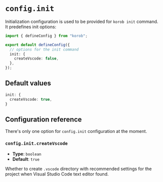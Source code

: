 
# `config.init`

Initialization configuration is used to be provided for `korob init` command. It predefines init options:

```ts showLineNumbers filename="korob.config.ts"
import { defineConfig } from "korob";

export default defineConfig({
  // options for the init command
  init: {
    createVscode: false,
  },
});
```

## Default values

```ts filename="Default config"
init: {
  createVscode: true,
}
```

## Configuration reference

There's only one option for `config.init` configuration at the moment.

### `config.init.createVscode`

- **Type**: `boolean`
- **Default**: `true`

Whether to create `.vscode` directory with recommended settings for the project when Visual Studio Code text editor found.
